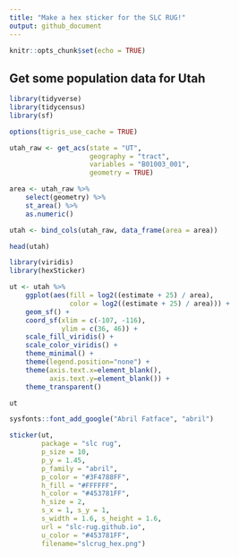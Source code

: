```yaml
---
title: "Make a hex sticker for the SLC RUG!"
output: github_document
---
```


```r
knitr::opts_chunk$set(echo = TRUE)
```

## Get some population data for Utah

```r
library(tidyverse)
library(tidycensus)
library(sf)

options(tigris_use_cache = TRUE)

utah_raw <- get_acs(state = "UT", 
                    geography = "tract", 
                    variables = "B01003_001",  
                    geometry = TRUE)

area <- utah_raw %>% 
    select(geometry) %>% 
    st_area() %>%
    as.numeric()

utah <- bind_cols(utah_raw, data_frame(area = area))

head(utah)
```



```r
library(viridis)
library(hexSticker)

ut <- utah %>%
    ggplot(aes(fill = log2((estimate + 25) / area), 
               color = log2((estimate + 25) / area))) + 
    geom_sf() + 
    coord_sf(xlim = c(-107, -116),
             ylim = c(36, 46)) + 
    scale_fill_viridis() + 
    scale_color_viridis() + 
    theme_minimal() +
    theme(legend.position="none") +
    theme(axis.text.x=element_blank(),
          axis.text.y=element_blank()) +
    theme_transparent()

ut

sysfonts::font_add_google("Abril Fatface", "abril")

sticker(ut,
        package = "slc rug", 
        p_size = 10,
        p_y = 1.45,
        p_family = "abril",
        p_color = "#3F4788FF",
        h_fill = "#FFFFFF",
        h_color = "#453781FF",
        h_size = 2,
        s_x = 1, s_y = 1, 
        s_width = 1.6, s_height = 1.6,
        url = "slc-rug.github.io",
        u_color	= "#453781FF",
        filename="slcrug_hex.png")

```


